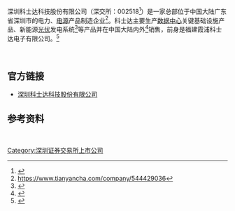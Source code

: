 深圳科士达科技股份有限公司（深交所：002518<ref>{{Cite web |url=http://www.szse.cn/certificate/individual/index.html?code=002518 |title=存档副本 |access-date=2019-12-13 |archive-date=2019-12-13 |archive-url=https://web.archive.org/web/20191213061713/http://www.szse.cn/certificate/individual/index.html%3Fcode%3D002518 |dead-url=no }}</ref>）是一家总部位于中国大陆广东省深圳市的电力、[[电源|电源]]产品制造企业<ref>https://www.tianyancha.com/company/544429036{{Dead link|date=2020年3月 |bot=InternetArchiveBot |fix-attempted=yes }}</ref>。科士达主要生产[[数据中心|数据中心]]关键基础设施产品、新能源[[光伏|光伏]]发电系统<ref>{{Cite web |url=http://company.stcn.com/2019/0403/14980129.shtml |title=存档副本 |access-date=2019-12-13 |archive-date=2019-12-13 |archive-url=https://web.archive.org/web/20191213061713/http://company.stcn.com/2019/0403/14980129.shtml |dead-url=no }}</ref>等产品并在中国大陆内外<ref>{{Cite web |url=https://finance.sina.com.cn/stock/relnews/cn/2019-08-22/doc-ihytcern2584261.shtml |title=存档副本 |access-date=2019-12-13 |archive-date=2019-12-13 |archive-url=https://web.archive.org/web/20191213061712/https://finance.sina.com.cn/stock/relnews/cn/2019-08-22/doc-ihytcern2584261.shtml |dead-url=no }}</ref>销售，前身是福建霞浦科士达电子有限公司。<ref>{{Cite web |url=http://app.finance.ifeng.com/data/stock/gsjj.php?symbol=002518 |title=存档副本 |access-date=2019-12-13 |archive-date=2020-08-08 |archive-url=https://web.archive.org/web/20200808002134/http://app.finance.ifeng.com/data/stock/gsjj.php?symbol=002518 |dead-url=no }}</ref>

<br />

== 官方链接 ==
* [https://www.kstar.com/ 深圳科士达科技股份有限公司] {{Wayback|url=https://www.kstar.com/ |date=20210206083828 }}

== 参考资料 ==
<br />

[[Category:深圳证券交易所上市公司|Category:深圳证券交易所上市公司]]